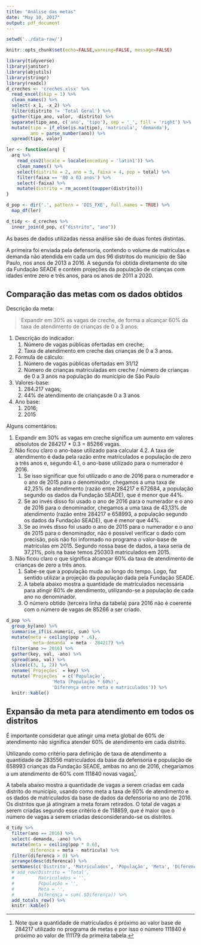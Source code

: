 ```yaml
---
title: "Análise das metas"
date: "May 10, 2017"
output: pdf_document
---
```


```r
setwd('../data-raw/')
```

```r
knitr::opts_chunk$set(echo=FALSE,warning=FALSE, message=FALSE)
```

```r
library(tidyverse)
library(janitor)
library(abjutils)
library(stringr)
library(readxl)
d_creches <- 'creches.xlsx' %>% 
  read_excel(skip = 1) %>%
  clean_names() %>% 
  select(-x_1, -x_2) %>% 
  filter(distrito != 'Total Geral') %>% 
  gather(tipo_ano, valor, -distrito) %>% 
  separate(tipo_ano, c('ano', 'tipo'), sep = '_', fill = 'right') %>%  
  mutate(tipo = if_else(is.na(tipo), 'matricula', 'demanda'),
         ano = parse_number(ano)) %>% 
  spread(tipo, valor)
```

```r
ler <- function(arq) {
  arq %>% 
    read_csv2(locale = locale(encoding = 'latin1')) %>% 
    clean_names() %>% 
    select(distrito = 2, ano = 3, faixa = 4, pop = total) %>% 
    filter(faixa == '00 a 03 anos') %>% 
    select(-faixa) %>% 
    mutate(distrito = rm_accent(toupper(distrito)))
}

d_pop <- dir('.', pattern = 'DIS_FXE', full.names = TRUE) %>% 
  map_df(ler)
```

```r
d_tidy <- d_creches %>% 
  inner_join(d_pop, c("distrito", "ano"))
```

As bases de dados utilizadas nessa análise são de duas fontes distintas.

A primeira foi enviada pela defensoria, contendo o volume de matrículas e demanda não atendida em cada um dos 96 distritos do município de São Paulo, nos anos de 2013 a 2016. A segunda foi obtida diretamente do site da Fundação SEADE e contém projeções da população de crianças com idades entre zero e três anos, para os anos de 2011 a 2020.

## Comparação das metas com os dados obtidos

Descrição da meta:

> Expandir em 30% as vagas de creche, de forma a alcançar 60% da taxa de atendimento de crianças de 0 a 3 anos.

1. Descrição do indicador: 
    1. Número de vagas públicas ofertadas em creche; 
    1. Taxa de atendimento em creche das crianças de 0 a 3 anos.
1. Fórmula de cálculo:
    1. Número de vagas públicas ofertadas em 31/12 
    1. Número de crianças matriculadas em creche / número de crianças de 0 a 3 anos na população do município de São Paulo
1. Valores-base:
    1. 284.217 vagas;
    2. 44% de atendimento de criançasde 0 a 3 anos
1. Ano base:
    1. 2016;
    1. 2015

Alguns comentários:

1. Expandir em 30% as vagas em creche significa um aumento em valores absolutos de 284217 * 0.3 = 85266 vagas.
1. Não ficou claro o ano-base utilizado para calcular 4.2. A taxa de atendimento é dada pela razão entre matriculados e população de zero a três anos e, segundo 4.1, o ano-base utilizado para o numerador é 2016. 
    1. Se isso significar que foi utilizado o ano de 2016 para o numerador e o ano de 2015 para o denominador, chegamos a uma taxa de 42,25% de atendimento (razão entre 284217 e 672684, a população segundo os dados da Fundação SEADE), que é menor que 44%.
    1. Se ao invés disso foi usado o ano de 2016 para o numerador e o ano de 2016 para o denominador, chegamos a uma taxa de 43,13% de atendimento (razão entre 284217 e 658993, a população segundo os dados da Fundação SEADE), que é menor que 44%.
    1. Se ao invés disso foi usado o ano de 2015 para o numerador e o ano de 2015 para o denominador, não é possível verificar o dado com precisão, pois não foi informado no programa o valor-base de matrículas em 2015. Segundo nossa base de dados, a taxa seria de 37,21%, pois na base temos 250303 matriculados em 2015.
1. Não ficou claro o que significa alcançar 60% da taxa de atendimento de crianças de zero a três anos.
    1. Sabe-se que a população muda ao longo do tempo. Logo, faz sentido utilizar a projeção da população dada pela Fundação SEADE.
    1. A tabela abaixo mostra a quantidade de matrículados necessária para atingir 60% de atendimento, utilizando-se a população de cada ano no denominador.
    1. O número obtido (terceira linha da tabela) para 2016 não é coerente com o número de vagas de 85266 a ser criado.
    
```r
d_pop %>% 
  group_by(ano) %>% 
  summarise_if(is.numeric, sum) %>% 
  mutate(meta = ceiling(pop * .6),
         `meta-demanda` = meta - 284217) %>% 
  filter(ano >= 2016) %>% 
  gather(key, val, -ano) %>% 
  spread(ano, val) %>% 
  slice(c(3, 1, 2)) %>% 
  rename(`Projeções` = key) %>% 
  mutate(`Projeções` = c('População', 
                 'Meta (População * 60%)', 
                 'Diferença entre meta e matriculados')) %>% 
  knitr::kable()
```

## Expansão da meta para atendimento em todos os distritos

É importante considerar que atingir uma meta global de 60% de atendimento não significa atender 60% de atendimento em cada distrito. 

Utilizando como critério para definição de taxa de atendimento a quantidade de 283556 matriculados da base da defensoria e população de 658993 crianças da Fundação SEADE, ambas no ano de 2016, chegaríamos a um atendimento de 60% com 111840 novas vagas[^obs]. 

[^obs]: Note que a quantidade de matriculados é próximo ao valor base de 284217 utilizado no programa de metas e por isso o número 111840 é próximo ao valor de 111179 da primeira tabela.

A tabela abaixo mostra a quantidade de vagas a serem criadas em cada distrito do município, usando como meta a taxa de 60% de atendimento e os dados de matriculados da base de dados da defensoria no ano de 2016. Os distritos que já atingiram a meta foram retirados. O total de vagas a serem criadas segundo esse critério é de 118859, que é maior que o número de vagas a serem criadas desconsiderando-se os distritos.

```r
d_tidy %>% 
  filter(ano == 2016) %>% 
  select(-demanda, -ano) %>% 
  mutate(meta = ceiling(pop * 0.6),
         diferenca = meta - matricula) %>% 
  filter(diferenca > 0) %>% 
  arrange(desc(diferenca)) %>% 
  setNames(c('Distrito', 'Matriculados', 'População', 'Meta', 'Diferença')) %>% 
  # add_row(Distrito = 'Total', 
  #         Matriculados = '',
  #         População = '',
  #         Meta = '',
  #         Diferença = sum(.$Diferença)) %>% 
  add_totals_row() %>% 
  knitr::kable()
```


